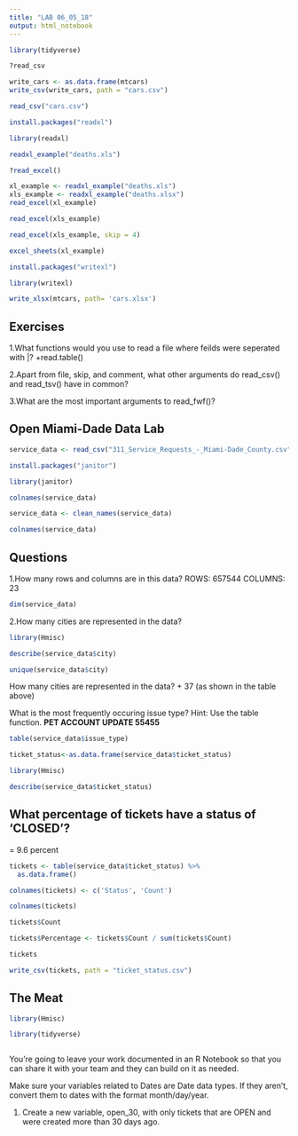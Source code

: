 ```yaml
---
title: "LAB 06_05_18"
output: html_notebook
---
```

```r
library(tidyverse)
```
```r
?read_csv
```
```r
write_cars <- as.data.frame(mtcars) 
write_csv(write_cars, path = "cars.csv")
```
```r
read_csv("cars.csv")
```
```r
install.packages("readxl")
```
```r
library(readxl)
```
```r
readxl_example("deaths.xls")
```
```r
?read_excel()
```
```r
xl_example <- readxl_example("deaths.xls")
xls_example <- readxl_example("deaths.xlsx")
read_excel(xl_example)
```
```r
read_excel(xls_example)
```
```r
read_excel(xls_example, skip = 4)
```
```r
excel_sheets(xl_example)
```
```r
install.packages("writexl")
```
```r
library(writexl)
```
```r
write_xlsx(mtcars, path= 'cars.xlsx')
```

## Exercises
1.What functions would you use to read a file where feilds were seperated with |? 
    +read.table()
    
2.Apart from file, skip, and comment, what other arguments do read_csv() and read_tsv() have in common?

3.What are the most important arguments to read_fwf()?

## Open Miami-Dade Data Lab

```r
service_data <- read_csv("311_Service_Requests_-_Miami-Dade_County.csv")
```
```r
install.packages("janitor")
```
```r
library(janitor)
```
```r
colnames(service_data)
```
```r
service_data <- clean_names(service_data)
```
```r
colnames(service_data)
```
## Questions
  1.How many rows and columns are in this data?
  ROWS: 657544 COLUMNS: 23
```r
dim(service_data)
```
  2.How many cities are represented in the data?
```r
library(Hmisc)
```
```r
describe(service_data$city)
```
```r
unique(service_data$city)
```
How many cities are represented in the data? 
    + 37 (as shown in the table above)

What is the most frequently occuring issue type? Hint: Use the table function.
**PET ACCOUNT UPDATE  55455**

```r
table(service_data$issue_type)
```

```r
ticket_status<-as.data.frame(service_data$ticket_status)
```
```r
library(Hmisc)
```
```r
describe(service_data$ticket_status)
```
## What percentage of tickets have a status of ‘CLOSED’? 
= 9.6 percent 
```r
tickets <- table(service_data$ticket_status) %>%
  as.data.frame()
```
```r
colnames(tickets) <- c('Status', 'Count')
```
```r
colnames(tickets)
```
```r
tickets$Count
```

```r
tickets$Percentage <- tickets$Count / sum(tickets$Count)
```
```r
tickets
```
```r
write_csv(tickets, path = "ticket_status.csv")
```

## The Meat 

```r
library(Hmisc)
```
```r
library(tidyverse)
```
```r

```


You’re going to leave your work documented in an R Notebook so that you can share it with your team and they can build on it as needed.

Make sure your variables related to Dates are Date data types. If they aren’t, convert them to dates with the format month/day/year.

1. Create a new variable, open_30, with only tickets that are OPEN and were created more than 30 days ago.









